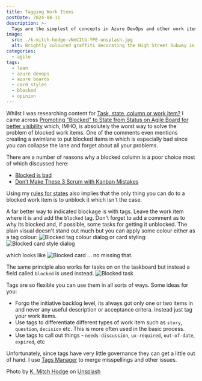 ```yaml
---
title: Tagging Work Items
postDate: 2024-04-11
description: >-
  Tags are the simplest of concepts in Azure DevOps and other work item tracking systems. When you combine them with visual styles they become a powerful user experience feature.
image:
  src: ./k-mitch-hodge-vNmCItb-YPE-unsplash.jpg
  alt: Brightly coloured graffiti decorating the High Street Subway in Belfast City Centre.
categories:
  - agile
tags:
  - lean
  - azure devops
  - azure boards
  - card styles
  - blocked
  - opinion
---
```

Whilst I was researching content for [Task, state, column or work item?](https://snape.me/2024/04/task-state-column-workitem/) I came across [Promoting "Blocked" to State from Status on Agile Board for better visibility](https://www.linkedin.com/pulse/promoting-blocked-state-from-status-agile-board-better-diva-jain/) which, IMHO, is absolutely the worst way to solve the problem of blocked work items. One of the comments even mentions creating a swimlane to put blocked items in which is especially bad since you can collapse the lane and forget about all your problems.

There are a number of reasons why a blocked column is a poor choice most of which discussed here:

- [Blocked is bad](https://www.linkedin.com/pulse/blocked-bad-brett-maytom/)
- [Don’t Make These 3 Scrum with Kanban Mistakes](https://www.linkedin.com/pulse/dont-make-3-scrum-kanban-mistakes-georgina-hughes-e5kdf/)

Using my [rules for states](https://snape.me/2024/04/task-state-column-workitem/#work-item-state) also implies that the only thing you can do to a blocked work item is to unblock it which isn't the case. 

A far better way to indicated blockage is with tags. Leave the work item where it is and add the `blocked` tag. Don't forget to add a comment as to why its blocked and, if possible, some tasks for getting it unblocked. The plain visual doesn't stand out much but you can apply some colour either as a tag colour: ![Blocked tag colour dialog](./blocked-tag-colour.png)
or card styling: ![Blocked card style dialog](./blocked-card-style.png)

which looks like ![Blocked card](./blocked-card-board.png) ... no missing that.

The same principle also works for tasks on on the taskboard but instead a field called `blocked` is used instead. ![Blocked task](./blocked-taskboard.png)

Tags are so flexible you can use them in all sorts of ways. Some ideas for you:

- Forgo the initiative backlog level, its always got only one or two items in and never any useful description or acceptance critera. Instead just tag your work items.
- Use tags to differentiate different types of work item such as `story`, `question`, `decision` etc. This is more often used in the basic process.
- Use tags to call out things - `needs-discussion`, `ux-required`, `out-of-date`, `expired`, etc

Unfortunately, since tags have very little governance they can get a little out of hand. I use [Tags Manager](https://marketplace.visualstudio.com/items?itemName=YodLabs.TagsManager2) to merge misspellings and other issues.

Photo by [K. Mitch Hodge](https://unsplash.com/@kmitchhodge) on [Unsplash](https://unsplash.com/photos/graffiti-on-wall-during-daytime-vNmCItb-YPE)
  